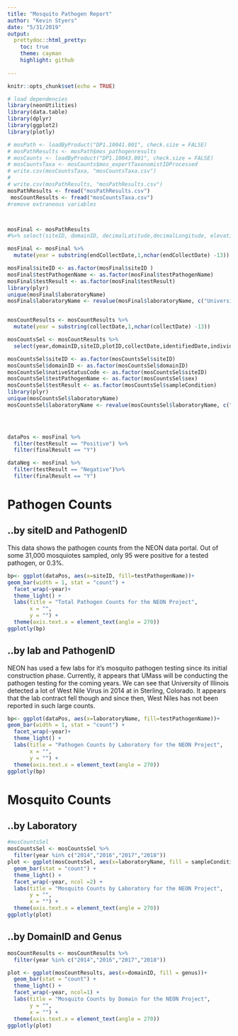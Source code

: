 ```yaml
---
title: "Mosquito Pathogen Report"
author: "Kevin Styers"
date: "5/31/2019"
output:
  prettydoc::html_pretty:
    toc: true
    theme: cayman
    highlight: github
    
---
```


```r
knitr::opts_chunk$set(echo = TRUE)

# load dependencies
library(neonUtilities)
library(data.table)
library(dplyr)
library(ggplot2)
library(plotly)
```

```r
# mosPath <- loadByProduct("DP1.10041.001", check.size = FALSE)
# mosPathResults <- mosPath$mos_pathogenresults
# mosCounts <- loadByProduct("DP1.10043.001", check.size = FALSE)
# mosCountsTaxa <- mosCounts$mos_expertTaxonomistIDProcessed
# write.csv(mosCountsTaxa, "mosCountsTaxa.csv")
# 
# write.csv(mosPathResults, "mosPathResults.csv")
mosPathResults <- fread("mosPathResults.csv")
 mosCountResults <- fread("mosCountsTaxa.csv")
#remove extraneous variables



mosFinal <- mosPathResults 
#%>% select(siteID, domainID, decimalLatitude,decimalLongitude, elevation, endCollectDate, testedDate, sampleCondition, testMethod, testResult,testPathogenName,finalResult,remarks, laboratoryName)

mosFinal <- mosFinal %>%
  mutate(year = substring(endCollectDate,1,nchar(endCollectDate) -13))

mosFinal$siteID <- as.factor(mosFinal$siteID )
mosFinal$testPathogenName <- as.factor(mosFinal$testPathogenName)
mosFinal$testResult <- as.factor(mosFinal$testResult)
library(plyr)
unique(mosFinal$laboratoryName)
mosFinal$laboratoryName <- revalue(mosFinal$laboratoryName, c("University of Massachusetts Laboratory of Medical Zoology"="UMassLab", "Connecticut Agricultural Experiment Station"="ConnAES", "University of Illinois"="UofIllinois"))


mosCountResults <- mosCountResults %>%
  mutate(year = substring(collectDate,1,nchar(collectDate) -13))

mosCountsSel <- mosCountResults %>%
  select(year,domainID,siteID,plotID,collectDate,identifiedDate,individualCount, scientificName,taxonRank,nativeStatusCode, sex,sampleCondition,laboratoryName)

mosCountsSel$siteID <- as.factor(mosCountsSel$siteID)
mosCountsSel$domainID <- as.factor(mosCountsSel$domainID)
mosCountsSel$nativeStatusCode <- as.factor(mosCountsSel$siteID)
mosCountsSel$testPathogenName <- as.factor(mosCountsSel$sex)
mosCountsSel$testResult <- as.factor(mosCountsSel$sampleCondition)
library(plyr)
unique(mosCountsSel$laboratoryName)
mosCountsSel$laboratoryName <- revalue(mosCountsSel$laboratoryName, c("University of Massachusetts Laboratory of Medical Zoology"="UMassLab", "Connecticut Agricultural Experiment Station"="ConnAES", "University of Illinois"="UofIllinois", "Kansas Biological Survey" = "KanBioSurvey","Colorado Mosquito Control" = "CO Mos Control", "Vector Disease Control International" = "VecDiseaseConINTL"))

 


dataPos <- mosFinal %>%
  filter(testResult == "Positive") %>%
  filter(finalResult == "Y")

dataNeg <- mosFinal %>%
  filter(testResult == "Negative")%>%
  filter(finalResult == "Y")
```

# Pathogen Counts  
## ..by siteID and PathogenID
This data shows the pathogen counts from the NEON data portal. Out of some 31,000 mosquiotes sampled, only 95 were positive for a tested pathogen, or 0.3%.  
```r
bp<- ggplot(dataPos, aes(x=siteID, fill=testPathogenName))+
geom_bar(width = 1, stat = "count") +
  facet_wrap(~year)+ 
  theme_light() +
  labs(title = "Total Pathogen Counts for the NEON Project",
       x = "",
       y = "") +
  theme(axis.text.x = element_text(angle = 270))
ggplotly(bp)
```

## ..by lab and PathogenID

NEON has used a few labs for it's mosquito pathogen testing since its initial construction phase. Currently, it appears that UMass will be conducting the pathogen testing for the coming years. We can see that University of Illinois detected a lot of West Nile Virus in 2014 at in Sterling, Colorado. It appears that the lab contract fell though and since then, West Niles has not been reported in such large counts.  

```r
bp<- ggplot(dataPos, aes(x=laboratoryName, fill=testPathogenName))+
geom_bar(width = 1, stat = "count") +
  facet_wrap(~year)+ 
  theme_light() +
  labs(title = "Pathogen Counts by Laboratory for the NEON Project",
       x = "",
       y = "") +
  theme(axis.text.x = element_text(angle = 270))
ggplotly(bp)
```
  
# Mosquito Counts  
  
## ..by Laboratory
```r
#mosCountsSel
mosCountsSel <- mosCountsSel %>%
  filter(year %in% c("2014","2016","2017","2018"))
plot <- ggplot(mosCountsSel, aes(x=laboratoryName, fill = sampleCondition))+
  geom_bar(stat = "count") +
  theme_light() +
  facet_wrap(~year, ncol =2) +
  labs(title = "Mosquito Counts by Laboratory for the NEON Project",
       y = "",
       x = "") +
  theme(axis.text.x = element_text(angle = 270))
ggplotly(plot)
```

## ..by DomainID and Genus
  
```r
mosCountResults <- mosCountResults %>%
  filter(year %in% c("2014","2016","2017","2018"))

plot <- ggplot(mosCountResults, aes(x=domainID, fill = genus))+
  geom_bar(stat = "count") +
  theme_light() +
  facet_wrap(~year, ncol=1) +
  labs(title = "Mosquito Counts by Domain for the NEON Project",
       y = "",
       x = "") +
  theme(axis.text.x = element_text(angle = 270))
ggplotly(plot)

```
  